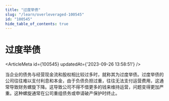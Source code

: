 ```yaml
---
title: "过度举债"
slug: "/learn/overleveraged-100545"
id: "100545"
hide_table_of_contents: true
---
```



# 过度举债

<ArticleMeta id={100545} updatedAt={'2023-09-26 13:58:51'} />
<div className='border-solid border-b border-t-0 my-4 border-[var(--ifm-color-gray-300)]' />

当企业的债务与经营现金流和股权相比较过多时，就称其为过度举债。过度举债的公司往往难以支付利息和本金，由于负债负担过重，往往无法支付运营费用，这通常导致财务螺旋下降。这导致公司不得不借更多的钱来维持运营，问题变得更加严重。这种螺旋通常在公司重组债务或申请破产保护时终止。
